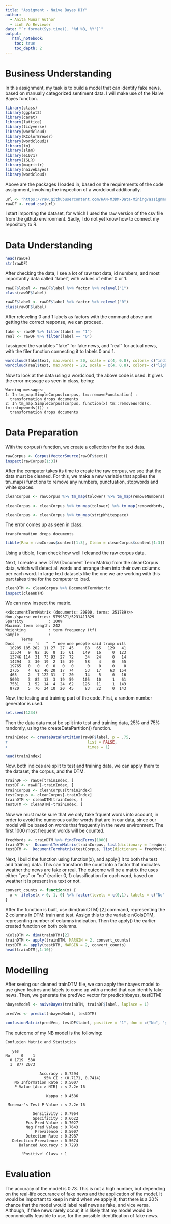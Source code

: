 ---
title: "Assigment - Naive Bayes DIY"
author:
  - Anita Munar Author
  - Linh Vo Reviewer
date: "`r format(Sys.time(), '%d %B, %Y')`"
output:
   html_notebook:
    toc: true
    toc_depth: 2
---

# Business Understanding

In this assignment, my task is to build a model that can identify fake news, based on manually categorized sentiment data. I will make use of the Naive Bayes function.

```{r}
library(class)
library(ggplot2)
library(caret)
library(lattice)
library(tidyverse)
library(wordcloud)
library(RColorBrewer)
library(wordcloud2)
library(tm)
library(slam)
library(e1071)
library(ISLR)
library(magrittr)
library(naivebayes)
library(wordcloud)
```

Above are the packages I loaded in, based on the requirements of the code assignment, involving the inspection of a wordcloud additionally.

```{r}
url <- "https://raw.githubusercontent.com/HAN-M3DM-Data-Mining/assignments/master/datasets/NB-reddit-hate-speech.csv"
rawDF <- read_csv(url)
```

I start importing the dataset, for which I used the raw version of the csv file from the github environment. Sadly, I do not yet know how to connect my repository to R.

# Data Understanding

```{r}
head(rawDF)
str(rawDF)
```

After checking the data, I see a lot of raw text data, id numbers, and most importantly data called "label", with values of either 0 or 1.

```{r}
rawDF$label <- rawDF$label %>% factor %>% relevel("1")
class(rawDF$label)

rawDF$label <- rawDF$label %>% factor %>% relevel("0")
class(rawDF$label) 
```

After releveling 0 and 1 labels as factors with the command above and getting the correct response, we can proceed.

```{r}
fake <- rawDF %>% filter(label == "1")
real <- rawDF %>% filter(label == "0")
```

I assigned the variables "fake" for fake news, and "real" for actual news, with the filer function connecting it to labels 0 and 1.

```{r}
wordcloud(fake$text, max.words = 20, scale = c(4, 0.8), colors= c("indianred1","indianred2","indianred3","indianred"))
wordcloud(real$text, max.words = 20, scale = c(4, 0.8), colors= c("lightsteelblue1","lightsteelblue2","lightsteelblue3","lightsteelblue"))
```

Now to look at the data using a wordcloud, the above code is used. It gives the error message as seen in class, being:

    Warning messages:
    1: In tm_map.SimpleCorpus(corpus, tm::removePunctuation) :
      transformation drops documents
    2: In tm_map.SimpleCorpus(corpus, function(x) tm::removeWords(x, tm::stopwords())) :
      transformation drops documents

# Data Preparation

With the corpus() function, we create a collection for the text data.

```{r}
rawCorpus <- Corpus(VectorSource(rawDF$text))
inspect(rawCorpus[1:3])
```

After the computer takes its time to create the raw corpus, we see that the data must be cleaned. For this, we make a new variable that applies the tm_map() functions to remove any numbers, punctuation, stopwords and white spaces.

```{r}
cleanCorpus <- rawCorpus %>% tm_map(tolower) %>% tm_map(removeNumbers)

cleanCorpus <- cleanCorpus %>% tm_map(tolower) %>% tm_map(removeWords, stopwords()) %>% tm_map(removePunctuation)

cleanCorpus <- cleanCorpus %>% tm_map(stripWhitespace)
```

The error comes up as seen in class:

    transformation drops documents

```{r}
tibble(Raw = rawCorpus$content[1:3], Clean = cleanCorpus$content[1:3])
```

Using a tibble, I can check how well I cleaned the raw corpus data.

Next, I create a new DTM (Document Term Matrix) from the cleanCorpus data, which will detect all words and arrange them into their own columns per each word. In large text datasets like the one we are working with this part takes time for the computer to load.

```{r}
cleanDTM <- cleanCorpus %>% DocumentTermMatrix
inspect(cleanDTM)
```

We can now inspect the matrix.

    <<DocumentTermMatrix (documents: 20800, terms: 251789)>>
    Non-/sparse entries: 5799371/5231411829
    Sparsity           : 100%
    Maximal term length: 242
    Weighting          : term frequency (tf)
    Sample             :
           Terms
    Docs      —  ’s   “  ” new one people said trump will
      10205 185 202  11 27  27  45     88   65   129   41
      13534   9  82  16  8  15  61    149   16     0  123
      13746 114  31  73 93  27  72     34   24     0   14
      14294   3  30  19  2  15  39     58    4     0   55
      19765   0   0   0  0   0   0      0    0     0    0
      2735    4  62  40 20  17  74     53   17    63  154
      465     2   7 122 31   7  20     14    5     0   16
      5093    3  82  13  3  19  59    105   10     1   61
      7531    1  52  14  4  24  62    126   11     1  143
      8720    5  76  24 10  20  45     83   22     0  143

Now, the testing and training part of the code. First, a random number generator is used.

```{r}
set.seed(1234)
```

Then the data data must be split into test and training data, 25% and 75% randomly, using the createDataPartition() function.

```{r}
trainIndex <- createDataPartition(rawDF$label, p = .75, 
+                                   list = FALSE, 
+                                   times = 1)
```

```{r}
head(trainIndex)
```

Now, both indices are split to test and training data, we can apply them to the dataset, the corpus, and the DTM.

```{r}
trainDF <- rawDF[trainIndex, ]
testDF <- rawDF[-trainIndex, ]
trainCorpus <- cleanCorpus[trainIndex]
testCorpus <- cleanCorpus[-trainIndex]
trainDTM <- cleanDTM[trainIndex, ]
testDTM <- cleanDTM[-trainIndex, ]
```

Now we must make sure that we only take frquent words into account, in order to avoid the numerous outlier words that are in our data, since our model will be based on words that frequently in the news environment. The first 1000 most frequent words will be counted.

```{r}
freqWords <- trainDTM %>% findFreqTerms(1000)
trainDTM <-  DocumentTermMatrix(trainCorpus, list(dictionary = freqWords))
testDTM <-  DocumentTermMatrix(testCorpus, list(dictionary = freqWords))
```

Next, I build the function using function(x), and apply() it to both the test and training data. This can transform the count into a factor that indicates weather the news are fake or real. The outcome will be a matrix the uses either "yes" or "no" (earlier 0, 1) classification for each word, based on weather it is present in a text or not.

```{r}
convert_counts <- function(x) {
  x <- ifelse(x > 0, 1, 0) %>% factor(levels = c(0,1), labels = c("No", "Yes"))
}
```

After the function is built, use dim(trainDTM) \[2\] command, representing the 2 columns in DTM: train and test. Assign this to the variable nColsDTM, representing number of columns indication. Then the apply() the earlier created function on both columns.

```{r}
nColsDTM <- dim(trainDTM)[2]
trainDTM <- apply(trainDTM, MARGIN = 2, convert_counts)
testDTM <- apply(testDTM, MARGIN = 2, convert_counts)
head(trainDTM[,1:10])
```

# Modelling 

After seeing our cleaned trainDTM file, we can apply the nbayes model to use given featres and labels to come up with a model that can identify fake news. Then, we generate the predVec vector for predict(nbayes, testDTM)

```{r}
nbayesModel <- naiveBayes(trainDTM, trainDF$label, laplace = 1)

predVec <- predict(nbayesModel, testDTM)
```

```{r}
confusionMatrix(predVec, testDF$label, positive = "1", dnn = c("No", "yes"))
```

The outcome of my NB model is the following:

    Confusion Matrix and Statistics

       yes
    No     0    1
      0 1719  530
      1  877 2073
                                              
                   Accuracy : 0.7294          
                     95% CI : (0.7171, 0.7414)
        No Information Rate : 0.5007          
        P-Value [Acc > NIR] : < 2.2e-16       
                                              
                      Kappa : 0.4586          
                                              
     Mcnemar's Test P-Value : < 2.2e-16       
                                              
                Sensitivity : 0.7964          
                Specificity : 0.6622          
             Pos Pred Value : 0.7027          
             Neg Pred Value : 0.7643          
                 Prevalence : 0.5007          
             Detection Rate : 0.3987          
       Detection Prevalence : 0.5674          
          Balanced Accuracy : 0.7293          
                                              
           'Positive' Class : 1     

# Evaluation

The accuracy of the model is 0.73. This is not a high number, but depending on the real-life occurance of fake news and the application of the model. It would be important to keep in mind when we apply it, that there is a 30% chance that the model would label real news as fake, and vice versa. Although, if fake news rarely occur, it is likely that my model would be economically feasible to use, for the possible identification of fake news.




